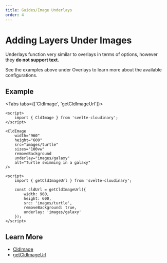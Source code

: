 ```yaml
---
title: Guides/Image Underlays
order: 4
---
```


<script>


</script>

# Adding Layers Under Images

Underlays function very similar to overlays in terms of options, however they **do not support text**.

See the examples above under Overlays to learn more about the available configurations.

## Example

<div style="max-width: 500px; margin: 0 auto">
  <CldImage
    width="960"
    height="600"
    src={`images/turtle`}
    sizes="100vw"
    removeBackground
    underlay="images/galaxy"
    alt="Turtle swimming in a galaxy"
  />
</div>

<Tabs tabs={['CldImage', 'getCldImageUrl']}>
<Tab type="code" open title="CldImage">

```svelte
<script>
	import { CldImage } from 'svelte-cloudinary';
</script>

<CldImage
	width="960"
	height="600"
	src="images/turtle"
	sizes="100vw"
	removeBackground
	underlay="images/galaxy"
	alt="Turtle swimming in a galaxy"
/>
```

  </Tab>
  <Tab type="code" title="getCldImageUrl">

```svelte
<script>
	import { getCldImageUrl } from 'svelte-cloudinary';

	const cldUrl = getCldImageUrl({
		width: 960,
		height: 600,
		src: 'images/turtle',
		removeBackground: true,
		underlay: 'images/galaxy'
	});
</script>
```

  </Tab>
</Tabs>

## Learn More

- [CldImage](/cldimage/usage)
- [getCldImageUrl](/getcldimageurl/usage)